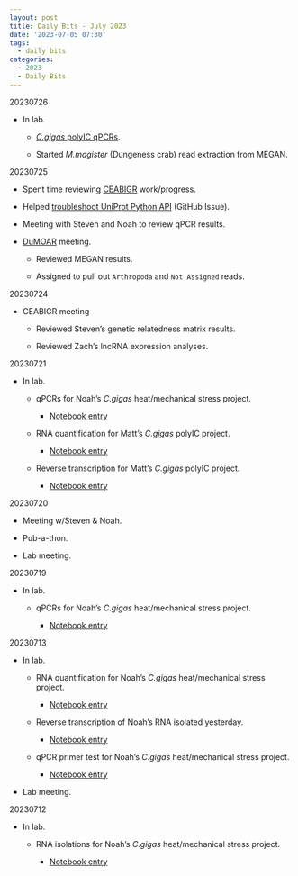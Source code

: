 ```yaml
---
layout: post
title: Daily Bits - July 2023
date: '2023-07-05 07:30'
tags: 
  - daily bits
categories: 
  - 2023
  - Daily Bits
---
```





20230726

- In lab.

  - [_C.gigas_ polyIC qPCRs](https://robertslab.github.io/sams-notebook/2023/07/26/qPCR-C.gigas-polyIC.html).

  - Started _M.magister_ (Dungeness crab) read extraction from MEGAN.



20230725

- Spent time reviewing [CEABIGR](https://github.com/sr320/ceabigr) work/progress.

- Helped [troubleshoot UniProt Python API](https://github.com/RobertsLab/resources/issues/1672) (GitHub Issue).

- Meeting with Steven and Noah to review qPCR results.

- [DuMOAR](https://github.com/laurahspencer/DuMOAR) meeting.

  - Reviewed MEGAN results.

  - Assigned to pull out `Arthropoda` and `Not Assigned` reads.



20230724

- CEABIGR meeting

  - Reviewed Steven's genetic relatedness matrix results.

  - Reviewed Zach's lncRNA expression analyses.



20230721

- In lab.

  - qPCRs for Noah's _C.gigas_ heat/mechanical stress project. 

    - [Notebook entry](https://robertslab.github.io/sams-notebook/2023/07/21/qPCR-C.gigas-Ctenidia-cDNA-for-Noah's-Heat-Mechanical-Stress-Project.html)

  - RNA quantification for Matt's _C.gigas_ polyIC project.

    - [Notebook entry](https://robertslab.github.io/sams-notebook/2023/07/21/RNA-Quantification-C.gigas-PolyIC.html)

  - Reverse transcription for Matt's _C.gigas_ polyIC project.

    - [Notebook entry](https://robertslab.github.io/sams-notebook/2023/07/21/Reverse-Transcription-C.gigas-PolyIC-RNA.html)



20230720

- Meeting w/Steven & Noah.

- Pub-a-thon.

- Lab meeting.



20230719

- In lab.

  - qPCRs for Noah's _C.gigas_ heat/mechanical stress project. 

    - [Notebook entry](https://robertslab.github.io/sams-notebook/2023/07/19/qPCR-C.gigas-Ctenidia-cDNA-for-Noah's-Heat-Mechanical-Stress-Project.html)



20230713

- In lab.

  - RNA quantification for Noah's _C.gigas_ heat/mechanical stress project.

    - [Notebook entry](https://robertslab.github.io/sams-notebook/2023/07/13/RNA-Quantification-C.gigas-RNA-from-Noah's-Heat-Mechanical-Stress-Project.html)

  - Reverse transcription of Noah's RNA isolated yesterday.

    - [Notebook entry](https://robertslab.github.io/sams-notebook/2023/07/13/Reverse-Transcription-C.gigas-RNA-from-Noah's-Heat-Mechanical-Stress-Project.html)

  - qPCR primer test for Noah's _C.gigas_ heat/mechanical stress project.

    - [Notebook entry](https://robertslab.github.io/sams-notebook/2023/07/13/qPCR-C.gigas-cDNA-Primer-Tests-for-Noah's-Heat-Mechanical-Stress-Project.html)

- Lab meeting.



20230712

- In lab.

  - RNA isolations for Noah's _C.gigas_ heat/mechanical stress project.

    - [Notebook entry](https://robertslab.github.io/sams-notebook/2023/07/12/RNA-Isolation-C.gigas-Ctenidia-from-Noah's-Heat-Mechanical-Stress-Project.html)